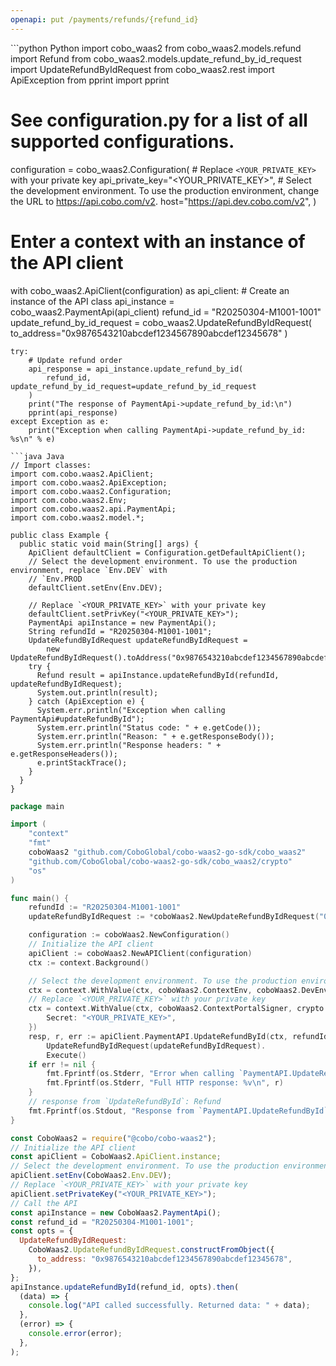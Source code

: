 ```yaml
---
openapi: put /payments/refunds/{refund_id}
---
```


<RequestExample>
```python Python
import cobo_waas2
from cobo_waas2.models.refund import Refund
from cobo_waas2.models.update_refund_by_id_request import UpdateRefundByIdRequest
from cobo_waas2.rest import ApiException
from pprint import pprint

# See configuration.py for a list of all supported configurations.
configuration = cobo_waas2.Configuration(
    # Replace `<YOUR_PRIVATE_KEY>` with your private key
    api_private_key="<YOUR_PRIVATE_KEY>",
    # Select the development environment. To use the production environment, change the URL to https://api.cobo.com/v2.
    host="https://api.dev.cobo.com/v2",
)
# Enter a context with an instance of the API client
with cobo_waas2.ApiClient(configuration) as api_client:
    # Create an instance of the API class
    api_instance = cobo_waas2.PaymentApi(api_client)
    refund_id = "R20250304-M1001-1001"
    update_refund_by_id_request = cobo_waas2.UpdateRefundByIdRequest(
        to_address="0x9876543210abcdef1234567890abcdef12345678"
    )

    try:
        # Update refund order
        api_response = api_instance.update_refund_by_id(
            refund_id, update_refund_by_id_request=update_refund_by_id_request
        )
        print("The response of PaymentApi->update_refund_by_id:\n")
        pprint(api_response)
    except Exception as e:
        print("Exception when calling PaymentApi->update_refund_by_id: %s\n" % e)

```
```java Java
// Import classes:
import com.cobo.waas2.ApiClient;
import com.cobo.waas2.ApiException;
import com.cobo.waas2.Configuration;
import com.cobo.waas2.Env;
import com.cobo.waas2.api.PaymentApi;
import com.cobo.waas2.model.*;

public class Example {
  public static void main(String[] args) {
    ApiClient defaultClient = Configuration.getDefaultApiClient();
    // Select the development environment. To use the production environment, replace `Env.DEV` with
    // `Env.PROD
    defaultClient.setEnv(Env.DEV);

    // Replace `<YOUR_PRIVATE_KEY>` with your private key
    defaultClient.setPrivKey("<YOUR_PRIVATE_KEY>");
    PaymentApi apiInstance = new PaymentApi();
    String refundId = "R20250304-M1001-1001";
    UpdateRefundByIdRequest updateRefundByIdRequest =
        new UpdateRefundByIdRequest().toAddress("0x9876543210abcdef1234567890abcdef12345678");
    try {
      Refund result = apiInstance.updateRefundById(refundId, updateRefundByIdRequest);
      System.out.println(result);
    } catch (ApiException e) {
      System.err.println("Exception when calling PaymentApi#updateRefundById");
      System.err.println("Status code: " + e.getCode());
      System.err.println("Reason: " + e.getResponseBody());
      System.err.println("Response headers: " + e.getResponseHeaders());
      e.printStackTrace();
    }
  }
}

```
```go Go
package main

import (
	"context"
	"fmt"
	coboWaas2 "github.com/CoboGlobal/cobo-waas2-go-sdk/cobo_waas2"
	"github.com/CoboGlobal/cobo-waas2-go-sdk/cobo_waas2/crypto"
	"os"
)

func main() {
	refundId := "R20250304-M1001-1001"
	updateRefundByIdRequest := *coboWaas2.NewUpdateRefundByIdRequest("0x9876543210abcdef1234567890abcdef12345678")

	configuration := coboWaas2.NewConfiguration()
	// Initialize the API client
	apiClient := coboWaas2.NewAPIClient(configuration)
	ctx := context.Background()

	// Select the development environment. To use the production environment, replace coboWaas2.DevEnv with coboWaas2.ProdEnv
	ctx = context.WithValue(ctx, coboWaas2.ContextEnv, coboWaas2.DevEnv)
	// Replace `<YOUR_PRIVATE_KEY>` with your private key
	ctx = context.WithValue(ctx, coboWaas2.ContextPortalSigner, crypto.Ed25519Signer{
		Secret: "<YOUR_PRIVATE_KEY>",
	})
	resp, r, err := apiClient.PaymentAPI.UpdateRefundById(ctx, refundId).
		UpdateRefundByIdRequest(updateRefundByIdRequest).
		Execute()
	if err != nil {
		fmt.Fprintf(os.Stderr, "Error when calling `PaymentAPI.UpdateRefundById``: %v\n", err)
		fmt.Fprintf(os.Stderr, "Full HTTP response: %v\n", r)
	}
	// response from `UpdateRefundById`: Refund
	fmt.Fprintf(os.Stdout, "Response from `PaymentAPI.UpdateRefundById`: %v\n", resp)
}

```
```javascript JavaScript
const CoboWaas2 = require("@cobo/cobo-waas2");
// Initialize the API client
const apiClient = CoboWaas2.ApiClient.instance;
// Select the development environment. To use the production environment, replace `Env.DEV` with `Env.PROD`
apiClient.setEnv(CoboWaas2.Env.DEV);
// Replace `<YOUR_PRIVATE_KEY>` with your private key
apiClient.setPrivateKey("<YOUR_PRIVATE_KEY>");
// Call the API
const apiInstance = new CoboWaas2.PaymentApi();
const refund_id = "R20250304-M1001-1001";
const opts = {
  UpdateRefundByIdRequest:
    CoboWaas2.UpdateRefundByIdRequest.constructFromObject({
      to_address: "0x9876543210abcdef1234567890abcdef12345678",
    }),
};
apiInstance.updateRefundById(refund_id, opts).then(
  (data) => {
    console.log("API called successfully. Returned data: " + data);
  },
  (error) => {
    console.error(error);
  },
);

```
</RequestExample>